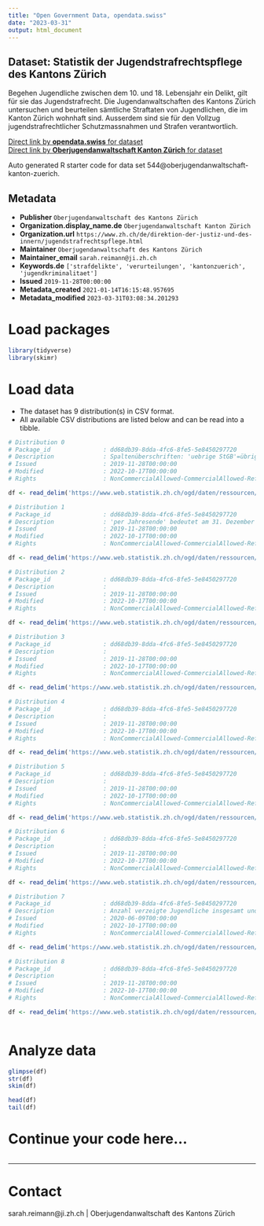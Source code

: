 ```yaml
---
title: "Open Government Data, opendata.swiss"
date: "2023-03-31"
output: html_document
---
```


## Dataset: Statistik der Jugendstrafrechtspflege des Kantons Zürich

Begehen Jugendliche zwischen dem 10. und 18. Lebensjahr ein Delikt, gilt für sie das Jugendstrafrecht. Die Jugendanwaltschaften des Kantons Zürich untersuchen und beurteilen sämtliche Straftaten von Jugendlichen, die im Kanton Zürich wohnhaft sind. Ausserdem sind sie für den Vollzug jugendstrafrechtlicher Schutzmassnahmen und Strafen verantwortlich.

[Direct link by **opendata.swiss** for dataset](https://opendata.swiss/de/dataset/statistik-der-jugendstrafrechtspflege-des-kantons-zurich)<br>
[Direct link by **Oberjugendanwaltschaft Kanton Zürich** for dataset](https://www.zh.ch/de/sicherheit-justiz/jugendstrafrecht/zahlen-fakten.html)

Auto generated R starter code for data set 544@oberjugendanwaltschaft-kanton-zuerich.

## Metadata

- **Publisher** `Oberjugendanwaltschaft des Kantons Zürich`
- **Organization.display_name.de** `Oberjugendanwaltschaft Kanton Zürich`
- **Organization.url** `https://www.zh.ch/de/direktion-der-justiz-und-des-innern/jugendstrafrechtspflege.html`
- **Maintainer** `Oberjugendanwaltschaft des Kantons Zürich`
- **Maintainer_email** `sarah.reimann@ji.zh.ch`
- **Keywords.de** `['strafdelikte', 'verurteilungen', 'kantonzuerich', 'jugendkriminalitaet']`
- **Issued** `2019-11-28T00:00:00`
- **Metadata_created** `2021-01-14T16:15:48.957695`
- **Metadata_modified** `2023-03-31T03:08:34.201293`


# Load packages

```r

library(tidyverse)
library(skimr)

```

# Load data

-   The dataset has 9 distribution(s) in CSV format.
-   All available CSV distributions are listed below and can be read into a tibble.

```r

# Distribution 0
# Package_id               : dd68db39-8dda-4fc6-8fe5-5e8450297720
# Description              : Spaltenüberschriften: 'uebrige StGB'=übrige Delikte gemäss Schweizerischem Strafgesetzbuch; 'SVG'=Strassenverkehrsgesetz; 'BetmG'=Betäubungsmittelgesetz
# Issued                   : 2019-11-28T00:00:00
# Modified                 : 2022-10-17T00:00:00
# Rights                   : NonCommercialAllowed-CommercialAllowed-ReferenceRequired

df <- read_delim('https://www.web.statistik.zh.ch/ogd/daten/ressourcen/KTZH_00000544_00001029.csv')

# Distribution 1
# Package_id               : dd68db39-8dda-4fc6-8fe5-5e8450297720
# Description              : 'per Jahresende' bedeutet am 31. Dezember des entsprechenden Jahres
# Issued                   : 2019-11-28T00:00:00
# Modified                 : 2022-10-17T00:00:00
# Rights                   : NonCommercialAllowed-CommercialAllowed-ReferenceRequired

df <- read_delim('https://www.web.statistik.zh.ch/ogd/daten/ressourcen/KTZH_00000544_00001037.csv')

# Distribution 2
# Package_id               : dd68db39-8dda-4fc6-8fe5-5e8450297720
# Description              : 
# Issued                   : 2019-11-28T00:00:00
# Modified                 : 2022-10-17T00:00:00
# Rights                   : NonCommercialAllowed-CommercialAllowed-ReferenceRequired

df <- read_delim('https://www.web.statistik.zh.ch/ogd/daten/ressourcen/KTZH_00000544_00001034.csv')

# Distribution 3
# Package_id               : dd68db39-8dda-4fc6-8fe5-5e8450297720
# Description              : 
# Issued                   : 2019-11-28T00:00:00
# Modified                 : 2022-10-17T00:00:00
# Rights                   : NonCommercialAllowed-CommercialAllowed-ReferenceRequired

df <- read_delim('https://www.web.statistik.zh.ch/ogd/daten/ressourcen/KTZH_00000544_00001032.csv')

# Distribution 4
# Package_id               : dd68db39-8dda-4fc6-8fe5-5e8450297720
# Description              : 
# Issued                   : 2019-11-28T00:00:00
# Modified                 : 2022-10-17T00:00:00
# Rights                   : NonCommercialAllowed-CommercialAllowed-ReferenceRequired

df <- read_delim('https://www.web.statistik.zh.ch/ogd/daten/ressourcen/KTZH_00000544_00001030.csv')

# Distribution 5
# Package_id               : dd68db39-8dda-4fc6-8fe5-5e8450297720
# Description              : 
# Issued                   : 2019-11-28T00:00:00
# Modified                 : 2022-10-17T00:00:00
# Rights                   : NonCommercialAllowed-CommercialAllowed-ReferenceRequired

df <- read_delim('https://www.web.statistik.zh.ch/ogd/daten/ressourcen/KTZH_00000544_00001038.csv')

# Distribution 6
# Package_id               : dd68db39-8dda-4fc6-8fe5-5e8450297720
# Description              : 
# Issued                   : 2019-11-28T00:00:00
# Modified                 : 2022-10-17T00:00:00
# Rights                   : NonCommercialAllowed-CommercialAllowed-ReferenceRequired

df <- read_delim('https://www.web.statistik.zh.ch/ogd/daten/ressourcen/KTZH_00000544_00001035.csv')

# Distribution 7
# Package_id               : dd68db39-8dda-4fc6-8fe5-5e8450297720
# Description              : Anzahl verzeigte Jugendliche insgesamt und wegen Gewaltdelikten seit 2008.
# Issued                   : 2020-06-09T00:00:00
# Modified                 : 2022-10-17T00:00:00
# Rights                   : NonCommercialAllowed-CommercialAllowed-ReferenceRequired

df <- read_delim('https://www.web.statistik.zh.ch/ogd/daten/ressourcen/KTZH_00000544_00001657.csv')

# Distribution 8
# Package_id               : dd68db39-8dda-4fc6-8fe5-5e8450297720
# Description              : 
# Issued                   : 2019-11-28T00:00:00
# Modified                 : 2022-10-17T00:00:00
# Rights                   : NonCommercialAllowed-CommercialAllowed-ReferenceRequired

df <- read_delim('https://www.web.statistik.zh.ch/ogd/daten/ressourcen/KTZH_00000544_00001031.csv')



```

# Analyze data

```r

glimpse(df)
str(df)
skim(df)

head(df)
tail(df)

```

# Continue your code here...

```r

```

------------------------------------------------------------------------

# Contact

sarah.reimann@ji.zh.ch | Oberjugendanwaltschaft des Kantons Zürich
